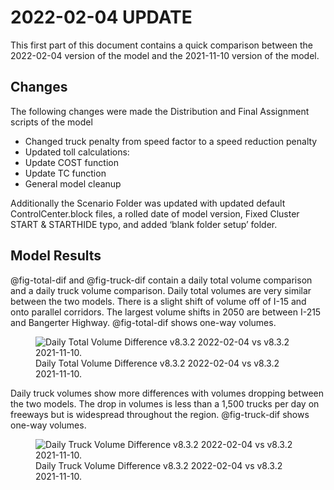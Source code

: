 # 2022-02-04 UPDATE

This first part of this document contains a quick comparison between the 2022-02-04 version of the model and the 2021-11-10 version of the model.

## Changes
The following changes were made the Distribution and Final Assignment scripts of the model

- Changed truck penalty from speed factor to a speed reduction penalty               
- Updated toll calculations:
- Update COST function           
- Update TC function
- General model cleanup

Additionally the Scenario Folder was updated with updated default ControlCenter.block files, a rolled date of model version, Fixed Cluster START & STARTHIDE typo, and added 'blank folder setup' folder.

## Model Results
@fig-total-dif and @fig-truck-dif contain a daily total volume comparison and a daily truck volume comparison. Daily total volumes are very similar between the two models. There is a slight shift of volume off of I-15 and onto parallel corridors. The largest volume shifts in 2050 are between I-215 and Bangerter Highway. @fig-total-dif shows one-way volumes.

![Daily Total Volume Difference v8.3.2 2022-02-04 vs v8.3.2 2021-11-10.](_pictures/daily_total_volume_dif.png){#fig-total-dif}

Daily truck volumes show more differences with volumes dropping between the two models. The drop in volumes is less than a 1,500 trucks per day on freeways but is widespread throughout the region. @fig-truck-dif shows one-way volumes.

![Daily Truck Volume Difference v8.3.2 2022-02-04 vs v8.3.2 2021-11-10.](_pictures/daily_total_volume_dif.png){#fig-truck-dif}

